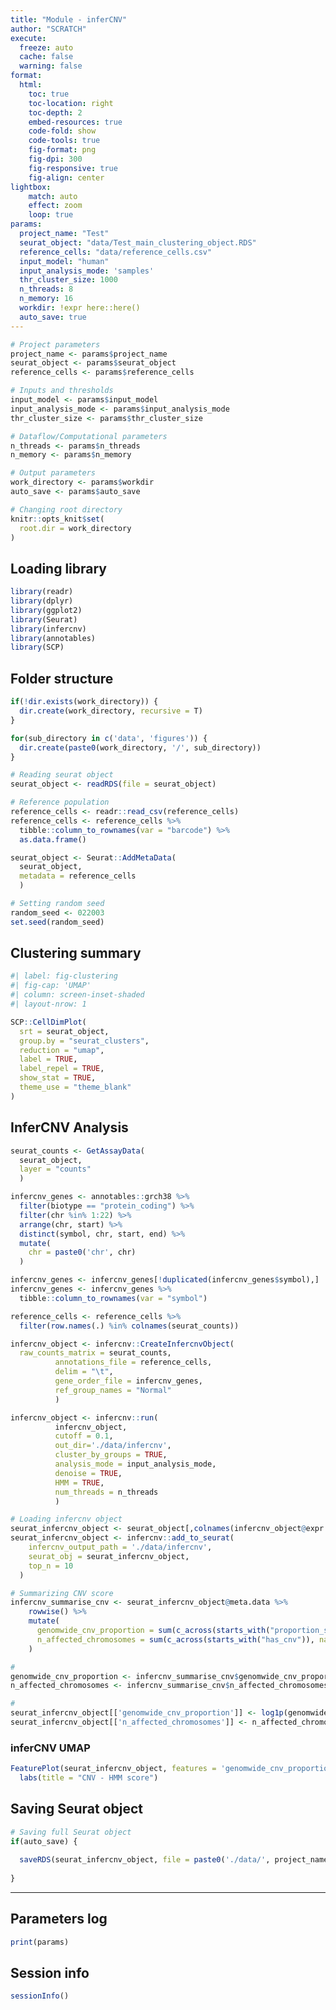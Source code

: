 ```yaml
---
title: "Module - inferCNV"
author: "SCRATCH"
execute:
  freeze: auto
  cache: false
  warning: false
format:
  html:
    toc: true
    toc-location: right
    toc-depth: 2
    embed-resources: true
    code-fold: show
    code-tools: true
    fig-format: png
    fig-dpi: 300
    fig-responsive: true
    fig-align: center
lightbox:
    match: auto
    effect: zoom
    loop: true
params:
  project_name: "Test"
  seurat_object: "data/Test_main_clustering_object.RDS"
  reference_cells: "data/reference_cells.csv"
  input_model: "human"
  input_analysis_mode: 'samples'
  thr_cluster_size: 1000
  n_threads: 8
  n_memory: 16
  workdir: !expr here::here()
  auto_save: true
---
```


```r

# Project parameters 
project_name <- params$project_name
seurat_object <- params$seurat_object
reference_cells <- params$reference_cells

# Inputs and thresholds
input_model <- params$input_model
input_analysis_mode <- params$input_analysis_mode
thr_cluster_size <- params$thr_cluster_size

# Dataflow/Computational parameters
n_threads <- params$n_threads
n_memory <- params$n_memory

# Output parameters
work_directory <- params$workdir
auto_save <- params$auto_save

# Changing root directory
knitr::opts_knit$set(
  root.dir = work_directory
)

```

## Loading library

```r

library(readr)
library(dplyr)
library(ggplot2)
library(Seurat)
library(infercnv)
library(annotables)
library(SCP)

```

## Folder structure

```r

if(!dir.exists(work_directory)) {
  dir.create(work_directory, recursive = T)
}

for(sub_directory in c('data', 'figures')) {
  dir.create(paste0(work_directory, '/', sub_directory))
}

```

```r

# Reading seurat object
seurat_object <- readRDS(file = seurat_object)

# Reference population
reference_cells <- readr::read_csv(reference_cells)
reference_cells <- reference_cells %>%
  tibble::column_to_rownames(var = "barcode") %>%
  as.data.frame()

seurat_object <- Seurat::AddMetaData(
  seurat_object, 
  metadata = reference_cells
  )

# Setting random seed
random_seed <- 022003
set.seed(random_seed)

```

## Clustering summary

```r
#| label: fig-clustering
#| fig-cap: 'UMAP'
#| column: screen-inset-shaded
#| layout-nrow: 1

SCP::CellDimPlot(
  srt = seurat_object, 
  group.by = "seurat_clusters",
  reduction = "umap",
  label = TRUE, 
  label_repel = TRUE,
  show_stat = TRUE,
  theme_use = "theme_blank"
)

```
## InferCNV Analysis

```r

seurat_counts <- GetAssayData(
  seurat_object,
  layer = "counts"
  )

```

```r

infercnv_genes <- annotables::grch38 %>%
  filter(biotype == "protein_coding") %>%
  filter(chr %in% 1:22) %>%
  arrange(chr, start) %>%
  distinct(symbol, chr, start, end) %>%
  mutate(
    chr = paste0('chr', chr)
  )

infercnv_genes <- infercnv_genes[!duplicated(infercnv_genes$symbol),]
infercnv_genes <- infercnv_genes %>%
  tibble::column_to_rownames(var = "symbol")

```

```r

reference_cells <- reference_cells %>%
  filter(row.names(.) %in% colnames(seurat_counts))

```

```r

infercnv_object <- infercnv::CreateInfercnvObject(
  raw_counts_matrix = seurat_counts,
          annotations_file = reference_cells,
          delim = "\t",
          gene_order_file = infercnv_genes,
          ref_group_names = "Normal"
          ) 

infercnv_object <- infercnv::run(
          infercnv_object,
          cutoff = 0.1,
          out_dir='./data/infercnv',
          cluster_by_groups = TRUE,
          analysis_mode = input_analysis_mode,
          denoise = TRUE,
          HMM = TRUE,
          num_threads = n_threads
          )

```

```r

# Loading infercnv object
seurat_infercnv_object <- seurat_object[,colnames(infercnv_object@expr.data)]
seurat_infercnv_object <- infercnv::add_to_seurat(
    infercnv_output_path = './data/infercnv',
    seurat_obj = seurat_infercnv_object,
    top_n = 10
  )

# Summarizing CNV score
infercnv_summarise_cnv <- seurat_infercnv_object@meta.data %>%
    rowwise() %>% 
    mutate(
      genomwide_cnv_proportion = sum(c_across(starts_with("proportion_scaled_cnv")), na.rm = TRUE),
      n_affected_chromosomes = sum(c_across(starts_with("has_cnv")), na.rm = TRUE)
    )

# 
genomwide_cnv_proportion <- infercnv_summarise_cnv$genomwide_cnv_proportion
n_affected_chromosomes <- infercnv_summarise_cnv$n_affected_chromosomes

# 
seurat_infercnv_object[['genomwide_cnv_proportion']] <- log1p(genomwide_cnv_proportion)
seurat_infercnv_object[['n_affected_chromosomes']] <- n_affected_chromosomes

```

### inferCNV UMAP

```r

FeaturePlot(seurat_infercnv_object, features = 'genomwide_cnv_proportion') +
  labs(title = "CNV - HMM score")

```

## Saving Seurat object

```r

# Saving full Seurat object
if(auto_save) {
  
  saveRDS(seurat_infercnv_object, file = paste0('./data/', project_name, 'infercnv_meta_object.RDS'))
  
}

```

------------------------------------------------------------------------

## Parameters log

```r

print(params)

```

## Session info

```r

sessionInfo()

```
